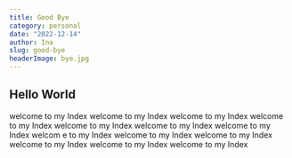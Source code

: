 ```yaml
---
title: Good Bye
category: personal
date: "2022-12-14"
author: Ina
slug: good-bye
headerImage: bye.jpg
---
```


## Hello World

welcome to my Index welcome to my Index welcome to my Index welcome to my Index welcome to my Index welcome to my Index
welcome to my Index welcom e to my Index welcome to my Index welcome to my Index welcome to my Index welcome to my Index welcome to my Index